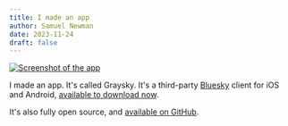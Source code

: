 ```yaml
---
title: I made an app
author: Samuel Newman
date: 2023-11-24
draft: false
---
```


[![Screenshot of the app](/graysky.png)](https://graysky.app)

I made an app. It's called Graysky. It's a third-party [Bluesky](https://blueskyweb.xyz) client for iOS and Android, [available to download now](https://graysky.app/download).

It's also fully open source, and [available on GitHub](https://github.com/mozzius/graysky).